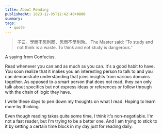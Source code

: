 ```yaml
---
title: About Reading
publishedAt: 2023-12-05T12:42:48+0800
summary:
tags:
  - quote
---
```


> 子曰。學而不思則罔、思而不學則殆。
> The Master said: “To study and not think is a waste. To think and not study is dangerous.”

A saying from Confucius.

Read whenever you can and as much as you can. It's a good habit to have. You soon realize that it makes you
an interesting person to talk to and you can demonstrate understanding that joins insights from various domains together.
As opposed to a smart person that does not read, they can only talk about specifics but not express ideas or references or follow through with the chain of logic they have.

I write these days to pen down my thoughts on what I read. Hoping to learn more by thinking.

Even though reading takes quite some time, I think it's non-negotiable.
I'm not a fast reader, but I'm trying to be a better one. And I am trying to stick to it by setting
a certain time block in my day just for reading daily.
